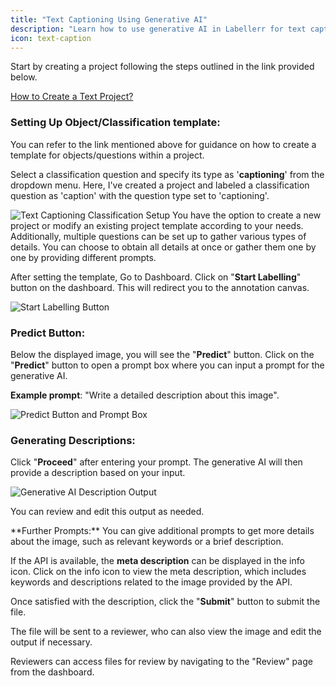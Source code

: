 ```yaml
---
title: "Text Captioning Using Generative AI"
description: "Learn how to use generative AI in Labellerr for text captioning, enabling you to generate detailed descriptions and keywords for your text annotation projects."
icon: text-caption
---
```


Start by creating a project following the steps outlined in the link provided below.

[How to Create a Text Project?](/getting-started/create-text-project)

### Setting Up Object/Classification template:

<Info>
You can refer to the link mentioned above for guidance on how to create a template for objects/questions within a project.
</Info>

Select a classification question and specify its type as '**captioning**' from the dropdown menu. Here, I've created a project and labeled a classification question as 'caption' with the question type set to 'captioning'.

<Frame>
  <img src="https://d24lr4zqs1tgqh.cloudfront.net/f7171865-6efb-4022-8aca-d56fdda3e321.jpg" alt="Text Captioning Classification Setup" />
</Frame>

<Note>
You have the option to create a new project or modify an existing project template according to your needs. Additionally, multiple questions can be set up to gather various types of details. You can choose to obtain all details at once or gather them one by one by providing different prompts.
</Note>

After setting the template, Go to Dashboard. Click on "**Start Labelling**" button on the dashboard. This will redirect you to the annotation canvas.

<Frame>
  <img src="https://d24lr4zqs1tgqh.cloudfront.net/fe81e765-1585-4327-8f11-b6afd170f559.jpg" alt="Start Labelling Button" />
</Frame>

### Predict Button:

Below the displayed image, you will see the "**Predict**" button. Click on the "**Predict**" button to open a prompt box where you can input a prompt for the generative AI.

**Example prompt**: "Write a detailed description about this image".

<Frame>
  <img src="https://d24lr4zqs1tgqh.cloudfront.net/db8e87d2-bb98-41fa-bfe7-62bc2cd9b2d5.jpg" alt="Predict Button and Prompt Box" />
</Frame>

### Generating Descriptions:

Click "**Proceed**" after entering your prompt. The generative AI will then provide a description based on your input.

<Frame>
  <img src="https://d24lr4zqs1tgqh.cloudfront.net/b723e5d7-dff1-4ce7-badf-9d9dc3622d7a.jpg" alt="Generative AI Description Output" />
</Frame>

You can review and edit this output as needed.

<Tip>
**Further Prompts:** You can give additional prompts to get more details about the image, such as relevant keywords or a brief description.

If the API is available, the **meta description** can be displayed in the info icon. Click on the info icon to view the meta description, which includes keywords and descriptions related to the image provided by the API.
</Tip>

Once satisfied with the description, click the "**Submit**" button to submit the file.

The file will be sent to a reviewer, who can also view the image and edit the output if necessary.

Reviewers can access files for review by navigating to the "Review" page from the dashboard.
